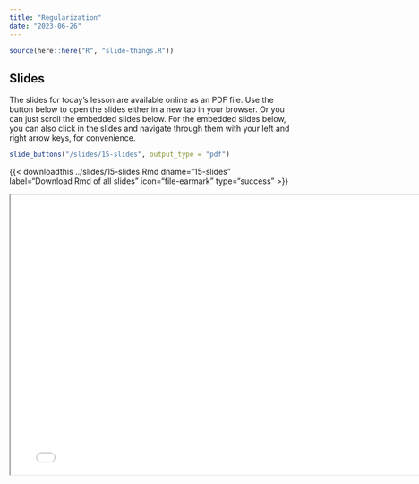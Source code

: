 ```yaml
---
title: "Regularization"
date: "2023-06-26"
---
```


```r
source(here::here("R", "slide-things.R"))
```

## Slides

The slides for today's lesson are available online as an PDF file. Use the 
button below to open the slides either in a new tab in your browser. Or you can
just scroll the embedded slides below. For the embedded slides below, you can 
also click in the slides and navigate through them with your left and right 
arrow keys, for convenience.

```r
slide_buttons("/slides/15-slides", output_type = "pdf")
```
{{\< downloadthis ../slides/15-slides.Rmd
dname="15-slides" label="Download Rmd of all slides" icon="file-earmark"
type="success" \>}}

```{=html}
<iframe width="780" height="500" src="/slides/15-slides.pdf" title="Lecture 1"></iframe>
```
